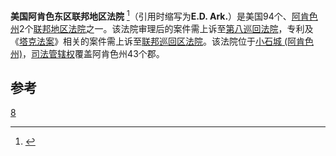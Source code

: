 {{Infobox U.S. district court
|district name =  美国阿肯色东区联邦地区法院
|abbrev = E.D. Ark.
|appeals to = 第八巡回
|map image name = 
|map image width = 200
|map image caption = 
|seal = 
|seal size = 160
|established = 1851年3月3日 
|judges assigned = 5
|chief judge =Brian Stacy Miller
|official site = http://www.are.uscourts.gov/default.cfm
}}

'''美国阿肯色东区联邦地区法院''' <ref name="中文名参考">{{cite web | url=http://www.cssn.cn/58/5801/580102/201305/t20130516_354426.shtml | title=中文名参考 | accessdate=2013-08-08}}</ref>（引用时缩写为'''E.D. Ark.'''）是美国94个、[[阿肯色州|阿肯色州]]2个[[联邦地区法院|联邦地区法院]]之一。该法院审理后的案件需上诉至[[第八巡回法院|第八巡回法院]]，专利及《[[塔克法案|塔克法案]]》相关的案件需上诉至[[联邦巡回区法院|联邦巡回区法院]]。该法院位于[[小石城_(阿肯色州)|小石城 (阿肯色州)]]，[[司法管辖权|司法管辖权]]覆盖阿肯色州43个郡。

==参考==
{{reflist}}
{{联邦地区法院}}

[[Category:美国联邦地区法院|8]]